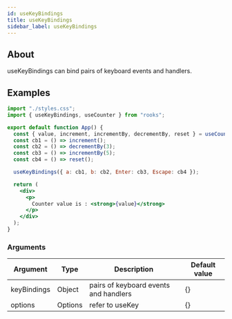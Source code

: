 ```yaml
---
id: useKeyBindings
title: useKeyBindings
sidebar_label: useKeyBindings
---
```


## About

useKeyBindings can bind pairs of keyboard events and handlers.

[//]: # "Main"

## Examples

```jsx
import "./styles.css";
import { useKeyBindings, useCounter } from "rooks";

export default function App() {
  const { value, increment, incrementBy, decrementBy, reset } = useCounter(0);
  const cb1 = () => increment();
  const cb2 = () => decrementBy(3);
  const cb3 = () => incrementBy(5);
  const cb4 = () => reset();

  useKeyBindings({ a: cb1, b: cb2, Enter: cb3, Escape: cb4 });

  return (
    <div>
      <p>
        Counter value is : <strong>{value}</strong>
      </p>
    </div>
  );
}
```

### Arguments

| Argument    | Type    | Description                           | Default value |
| ----------- | ------- | ------------------------------------- | ------------- |
| keyBindings | Object  | pairs of keyboard events and handlers | {}            |
| options     | Options | refer to useKey                       | {}            |

